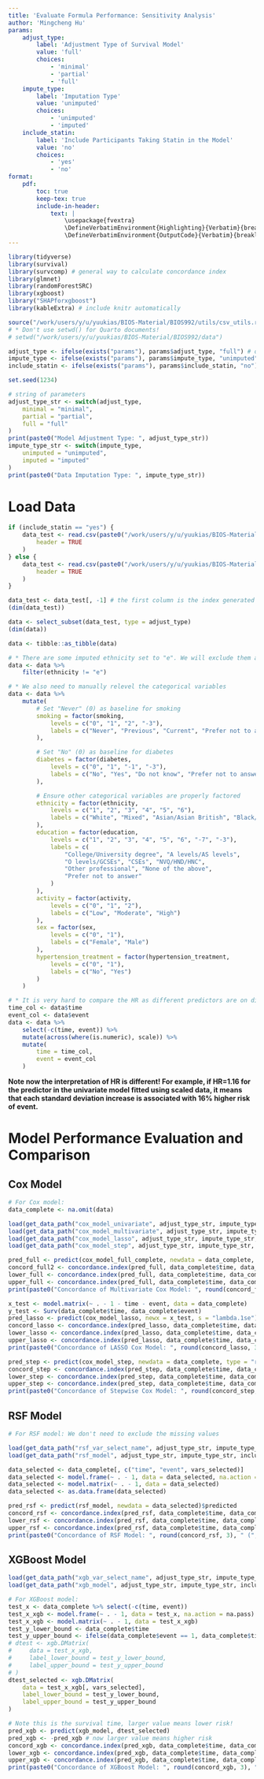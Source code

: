 ```yaml
---
title: 'Evaluate Formula Performance: Sensitivity Analysis'
author: 'Mingcheng Hu'
params:
    adjust_type:
        label: 'Adjustment Type of Survival Model'
        value: 'full'
        choices:
            - 'minimal'
            - 'partial'
            - 'full'
    impute_type:
        label: 'Imputation Type'
        value: 'unimputed'
        choices:
            - 'unimputed'
            - 'imputed'
    include_statin:
        label: 'Include Participants Taking Statin in the Model'
        value: 'no'
        choices:
            - 'yes'
            - 'no'
format: 
    pdf:
        toc: true
        keep-tex: true
        include-in-header: 
            text: |
                \usepackage{fvextra}
                \DefineVerbatimEnvironment{Highlighting}{Verbatim}{breaklines,commandchars=\\\{\}}
                \DefineVerbatimEnvironment{OutputCode}{Verbatim}{breaklines,commandchars=\\\{\}}
---
```


```r
library(tidyverse)
library(survival)
library(survcomp) # general way to calculate concordance index
library(glmnet)
library(randomForestSRC)
library(xgboost)
library("SHAPforxgboost")
library(kableExtra) # include knitr automatically

source("/work/users/y/u/yuukias/BIOS-Material/BIOS992/utils/csv_utils.r")
# * Don't use setwd() for Quarto documents!
# setwd("/work/users/y/u/yuukias/BIOS-Material/BIOS992/data")

adjust_type <- ifelse(exists("params"), params$adjust_type, "full") # options: "minimal", "partial", "full"
impute_type <- ifelse(exists("params"), params$impute_type, "unimputed") # options: "unimputed", "imputed"
include_statin <- ifelse(exists("params"), params$include_statin, "no") # options: "yes", "no"

set.seed(1234)
```

```r
# string of parameters
adjust_type_str <- switch(adjust_type,
    minimal = "minimal",
    partial = "partial",
    full = "full"
)
print(paste0("Model Adjustment Type: ", adjust_type_str))
impute_type_str <- switch(impute_type,
    unimputed = "unimputed",
    imputed = "imputed"
)
print(paste0("Data Imputation Type: ", impute_type_str))
```


# Load Data

```r
if (include_statin == "yes") {
    data_test <- read.csv(paste0("/work/users/y/u/yuukias/BIOS-Material/BIOS992/data/test_data_", impute_type_str, "_statin.csv"),
        header = TRUE
    )
} else {
    data_test <- read.csv(paste0("/work/users/y/u/yuukias/BIOS-Material/BIOS992/data/test_data_", impute_type_str, ".csv"),
        header = TRUE
    )
}

data_test <- data_test[, -1] # the first column is the index generated by sklearn
(dim(data_test))
```

```r
data <- select_subset(data_test, type = adjust_type)
(dim(data))
```

```r
data <- tibble::as_tibble(data)
```

```r
# * There are some imputed ethnicity set to "e". We will exclude them at this time.
data <- data %>%
    filter(ethnicity != "e")

# * We also need to manually relevel the categorical variables
data <- data %>%
    mutate(
        # Set "Never" (0) as baseline for smoking
        smoking = factor(smoking,
            levels = c("0", "1", "2", "-3"),
            labels = c("Never", "Previous", "Current", "Prefer not to answer")
        ),

        # Set "No" (0) as baseline for diabetes
        diabetes = factor(diabetes,
            levels = c("0", "1", "-1", "-3"),
            labels = c("No", "Yes", "Do not know", "Prefer not to answer")
        ),

        # Ensure other categorical variables are properly factored
        ethnicity = factor(ethnicity,
            levels = c("1", "2", "3", "4", "5", "6"),
            labels = c("White", "Mixed", "Asian/Asian British", "Black/Black British", "Chinese", "Other")
        ),
        education = factor(education,
            levels = c("1", "2", "3", "4", "5", "6", "-7", "-3"),
            labels = c(
                "College/University degree", "A levels/AS levels",
                "O levels/GCSEs", "CSEs", "NVQ/HND/HNC",
                "Other professional", "None of the above",
                "Prefer not to answer"
            )
        ),
        activity = factor(activity,
            levels = c("0", "1", "2"),
            labels = c("Low", "Moderate", "High")
        ),
        sex = factor(sex,
            levels = c("0", "1"),
            labels = c("Female", "Male")
        ),
        hypertension_treatment = factor(hypertension_treatment,
            levels = c("0", "1"),
            labels = c("No", "Yes")
        )
    )
```

```r
# * It is very hard to compare the HR as different predictors are on different magnitudes, so we need to normalize them.
time_col <- data$time
event_col <- data$event
data <- data %>%
    select(-c(time, event)) %>%
    mutate(across(where(is.numeric), scale)) %>%
    mutate(
        time = time_col,
        event = event_col
    )
```

**Note now the interpretation of HR is different! For example, if HR=1.16 for the predictor in the univariate model fitted using scaled data, it means that each standard deviation increase is associated with 16% higher risk of event.**

# Model Performance Evaluation and Comparison

## Cox Model

```r
# For Cox model:
data_complete <- na.omit(data)
```

```r
load(get_data_path("cox_model_univariate", adjust_type_str, impute_type_str, include_statin, model = "sensitivity"))
load(get_data_path("cox_model_multivariate", adjust_type_str, impute_type_str, include_statin, model = "sensitivity"))
load(get_data_path("cox_model_lasso", adjust_type_str, impute_type_str, include_statin, model = "sensitivity"))
load(get_data_path("cox_model_step", adjust_type_str, impute_type_str, include_statin, model = "sensitivity"))
```

```r
pred_full <- predict(cox_model_full_complete, newdata = data_complete, type = "risk")
concord_full2 <- concordance.index(pred_full, data_complete$time, data_complete$event)$c.index
lower_full <- concordance.index(pred_full, data_complete$time, data_complete$event)$lower
upper_full <- concordance.index(pred_full, data_complete$time, data_complete$event)$upper
print(paste0("Concordance of Multivariate Cox Model: ", round(concord_full2, 3), " (", round(lower_full, 3), ", ", round(upper_full, 3), ")"))
```

```r
x_test <- model.matrix(~ . - 1 - time - event, data = data_complete)
y_test <- Surv(data_complete$time, data_complete$event)
pred_lasso <- predict(cox_model_lasso, newx = x_test, s = "lambda.1se")
concord_lasso <- concordance.index(pred_lasso, data_complete$time, data_complete$event)$c.index
lower_lasso <- concordance.index(pred_lasso, data_complete$time, data_complete$event)$lower
upper_lasso <- concordance.index(pred_lasso, data_complete$time, data_complete$event)$upper
print(paste0("Concordance of LASSO Cox Model: ", round(concord_lasso, 3), " (", round(lower_lasso, 3), ", ", round(upper_lasso, 3), ")"))
```

```r
pred_step <- predict(cox_model_step, newdata = data_complete, type = "risk")
concord_step <- concordance.index(pred_step, data_complete$time, data_complete$event)$c.index
lower_step <- concordance.index(pred_step, data_complete$time, data_complete$event)$lower
upper_step <- concordance.index(pred_step, data_complete$time, data_complete$event)$upper
print(paste0("Concordance of Stepwise Cox Model: ", round(concord_step, 3), " (", round(lower_step, 3), ", ", round(upper_step, 3), ")"))
```

## RSF Model

```r
# For RSF model: We don't need to exclude the missing values
```

```r
load(get_data_path("rsf_var_select_name", adjust_type_str, impute_type_str, include_statin, model = "sensitivity"))
load(get_data_path("rsf_model", adjust_type_str, impute_type_str, include_statin, model = "sensitivity"))
```

```r
data_selected <- data_complete[, c("time", "event", vars_selected)]
data_selected <- model.frame(~ . - 1, data = data_selected, na.action = na.pass)
data_selected <- model.matrix(~ . - 1, data = data_selected)
data_selected <- as.data.frame(data_selected)
```

```r
pred_rsf <- predict(rsf_model, newdata = data_selected)$predicted
concord_rsf <- concordance.index(pred_rsf, data_complete$time, data_complete$event)$c.index
lower_rsf <- concordance.index(pred_rsf, data_complete$time, data_complete$event)$lower
upper_rsf <- concordance.index(pred_rsf, data_complete$time, data_complete$event)$upper
print(paste0("Concordance of RSF Model: ", round(concord_rsf, 3), " (", round(lower_rsf, 3), ", ", round(upper_rsf, 3), ")"))
```

## XGBoost Model

```r
load(get_data_path("xgb_var_select_name", adjust_type_str, impute_type_str, include_statin, model = "sensitivity"))
load(get_data_path("xgb_model", adjust_type_str, impute_type_str, include_statin, model = "sensitivity"))
```

```r
# For XGBoost model:
test_x <- data_complete %>% select(-c(time, event))
test_x_xgb <- model.frame(~ . - 1, data = test_x, na.action = na.pass)
test_x_xgb <- model.matrix(~ . - 1, data = test_x_xgb)
test_y_lower_bound <- data_complete$time
test_y_upper_bound <- ifelse(data_complete$event == 1, data_complete$time, Inf)
# dtest <- xgb.DMatrix(
#     data = test_x_xgb,
#     label_lower_bound = test_y_lower_bound,
#     label_upper_bound = test_y_upper_bound
# )
dtest_selected <- xgb.DMatrix(
    data = test_x_xgb[, vars_selected],
    label_lower_bound = test_y_lower_bound,
    label_upper_bound = test_y_upper_bound
)
```

```r
# Note this is the survival time, larger value means lower risk!
pred_xgb <- predict(xgb_model, dtest_selected)
pred_xgb <- -pred_xgb # now larger value means higher risk
concord_xgb <- concordance.index(pred_xgb, data_complete$time, data_complete$event)$c.index
lower_xgb <- concordance.index(pred_xgb, data_complete$time, data_complete$event)$lower
upper_xgb <- concordance.index(pred_xgb, data_complete$time, data_complete$event)$upper
print(paste0("Concordance of XGBoost Model: ", round(concord_xgb, 3), " (", round(lower_xgb, 3), ", ", round(upper_xgb, 3), ")"))
```
